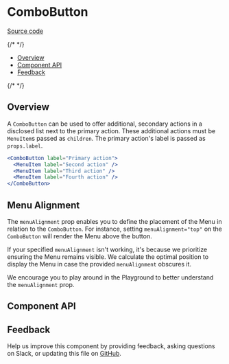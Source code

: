 
# ComboButton

[Source code](https://github.com/carbon-design-system/carbon/tree/main/packages/react/src/components/ComboButton)

{/* <!-- START doctoc generated TOC please keep comment here to allow auto update --> <!-- DON'T EDIT THIS SECTION, INSTEAD RE-RUN doctoc TO UPDATE --> */}

- [Overview](#overview)
- [Component API](#component-api)
- [Feedback](#feedback)

{/* <!-- END doctoc generated TOC please keep comment here to allow auto update --> */}

## Overview

A `ComboButton` can be used to offer additional, secondary actions in a
disclosed list next to the primary action. These additional actions must be
`MenuItem`s passed as `children`. The primary action's label is passed as
`props.label`.

```jsx
<ComboButton label="Primary action">
  <MenuItem label="Second action" />
  <MenuItem label="Third action" />
  <MenuItem label="Fourth action" />
</ComboButton>
```

## Menu Alignment

The `menuAlignment` prop enables you to define the placement of the Menu in
relation to the `ComboButton`. For instance, setting `menuAlignment="top"` on
the `ComboButton` will render the Menu above the button.

If your specified `menuAlignment` isn't working, it's because we prioritize
ensuring the Menu remains visible. We calculate the optimal position to display
the Menu in case the provided `menuAlignment` obscures it.

We encourage you to play around in the Playground to better understand the
`menuAlignment` prop.

## Component API

<ArgsTable />

## Feedback

Help us improve this component by providing feedback, asking questions on Slack,
or updating this file on
[GitHub](https://github.com/carbon-design-system/carbon/edit/main/packages/react/src/components/ComboButton/ComboButton.mdx).
